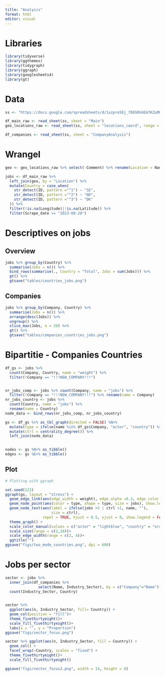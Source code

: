 ```yaml
---
title: "Analysis"
format: html
editor: visual
---
```


# Libraries
```r
library(tidyverse)
library(ggthemes)
library(tidygraph)
library(ggraph)
library(googlesheets4)
library(gt)

```

# Data
```r
ss <- "https://docs.google.com/spreadsheets/d/1xzpre5Ej_7OEGRU4EA7KZuMQnSz5YCyTx5Sdbml6bQE/edit#gid=0"

df_main_raw <- read_sheet(ss, sheet = "Main")
geo_locations_raw <- read_sheet(ss, sheet = "locations_coord", range = "B:F")

df_companies <- read_sheet(ss, sheet = "CompanyAnalysis")

```


# Wrangel
```r
geo <- geo_locations_raw %>% select(-Comment) %>% rename(Location = Name2) %>% unique()

jobs <- df_main_raw %>% 
  left_join(geo, by = "Location") %>%
  mutate(Country = case_when(
    str_detect(ID, pattern ="^1") ~ "SE", 
    str_detect(ID, pattern ="^2") ~ "NO",
    str_detect(ID, pattern ="^3") ~ "DK"
  )) %>%
  filter(!is.na(Longitude)|!is.na(Latitude)) %>%
  filter(Scrape_date >= "2023-08-20")

```

# Descriptives on jobs
## Overview
```r
jobs %>% group_by(Country) %>% 
  summarise(Jobs = n()) %>%
  bind_rows(summarise(., Country = "Total", Jobs = sum(Jobs))) %>%
  gt() %>%
  gtsave("tables/countries_jobs.png")

```

## Companies
```r
jobs %>% group_by(Company, Country) %>% 
  summarise(Jobs = n()) %>% 
  arrange(desc(Jobs)) %>%
  ungroup() %>%
  slice_max(Jobs, n = 20) %>%
  gt() %>% 
  gtsave("tables/companies_countries_jobs.png")

```

# Bipartitie - Companies Countries
```r

df_gs <- jobs %>% 
  count(Company, Country, name = "weight") %>% 
  filter(!Company == "!!!NEW_COMPANY!!!")


nr_jobs_comp <- jobs %>% count(Company, name = "jobs") %>% 
  filter(!Company == "!!!NEW_COMPANY!!!") %>% rename(name = Company)
nr_jobs_country <- jobs %>% 
  count(Country, name = "jobs") %>% 
  rename(name = Country)
node_data <- bind_rows(nr_jobs_comp, nr_jobs_country)

gs <- df_gs %>% as_tbl_graph(directed = FALSE) %N>%
  mutate(type = ifelse(name %in% df_gs$Company, "actor", "country")) %>%
  mutate(ctrl = centrality_degree()) %>%
  left_join(node_data)
  

nodes <- gs %N>% as_tibble()
edges <- gs %E>% as_tibble()


```

## Plot
```r
# Plotting with ggraph

set.seed(123)
ggraph(gs, layout = "stress") +
  geom_edge_link(aes(edge_width = weight), edge_alpha =0.3, edge_color = "lightgrey", show.legend = FALSE) + # Adjust alpha or width based on MSEK_EM if needed
  geom_node_point(aes(color = type, shape = type, size = jobs), show.legend = FALSE) +
  geom_node_text(aes(label = ifelse(jobs >5 | ctrl >1, name, ""),
                     size = ctrl), 
                 repel = TRUE, hjust = 0.5, vjust = 0, show.legend = FALSE) +
  theme_graph() +
  scale_color_manual(values = c("actor" = "lightblue", "country" = "orange")) +
  scale_size(range = c(2,10))+
  scale_edge_width(range = c(2, 4))+
  ggtitle("")
ggsave("figs/two_mode_countries.png", dpi = 600)
```


# Jobs per sector
```r

sector <- jobs %>%
  inner_join(df_companies %>% 
               select(Name, Industry_Sector), by = c("Company"="Name")) %>%
  count(Industry_Sector, Country)
  

sector %>% 
  ggplot(aes(n, Industry_Sector, fill= Country)) + 
  geom_col(position = "fill")+
  theme_fivethirtyeight()+
  scale_fill_fivethirtyeight()+
  labs(x = "", y = "Proportion")
ggsave("figs/sector_focus.png")

```

```r

sector %>% ggplot(aes(n, Industry_Sector, fill = Country)) + 
  geom_col() + 
  facet_wrap(~Country, scales = "fixed") +
  theme_fivethirtyeight()+
  scale_fill_fivethirtyeight()

ggsave("figs/sector_focus2.png", width = 14, height = 8)


```


